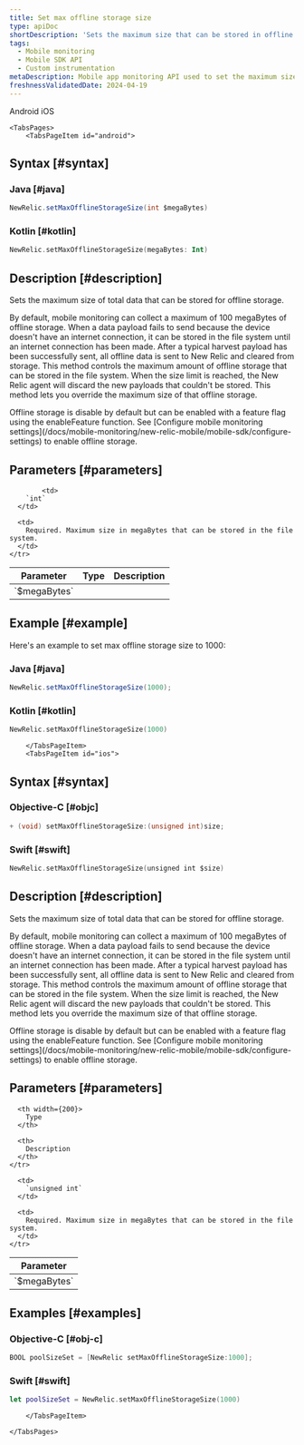 ```yaml
---
title: Set max offline storage size
type: apiDoc
shortDescription: 'Sets the maximum size that can be stored in offline storage.'
tags:
  - Mobile monitoring
  - Mobile SDK API
  - Custom instrumentation
metaDescription: Mobile app monitoring API used to set the maximum size of offline storage.
freshnessValidatedDate: 2024-04-19
---
```


<Tabs>
	<TabsBar>
        <TabsBarItem id="android">
            Android
        </TabsBarItem>
        <TabsBarItem id="ios">
            iOS
        </TabsBarItem>
    </TabsBar>

    <TabsPages>
        <TabsPageItem id="android">
## Syntax [#syntax]

### Java [#java]

```java
NewRelic.setMaxOfflineStorageSize(int $megaBytes)
```

### Kotlin [#kotlin]

```kotlin
NewRelic.setMaxOfflineStorageSize(megaBytes: Int)
```

## Description [#description]

Sets the maximum size of total data that can be stored for offline storage.

By default, mobile monitoring can collect a maximum of 100 megaBytes of offline storage. When a data payload fails to send because the device doesn't have an internet connection, it can be stored in the file system until an internet connection has been made. After a typical harvest payload has been successfully sent, all offline data is sent to New Relic and cleared from storage.
This method controls the maximum amount of offline storage that can be stored in the file system. When the size limit is reached, the New Relic agent will discard the new payloads that couldn't be stored. This method lets you override the maximum size of that offline storage. 


<Callout variant="important">
  Offline storage is disable by default but can be enabled with a feature flag using the enableFeature function. See [Configure mobile monitoring settings](/docs/mobile-monitoring/new-relic-mobile/mobile-sdk/configure-settings) to enable offline storage.
</Callout>


## Parameters [#parameters]

<table>
  <thead>
    <tr>
      <th width={200}>
        Parameter
      </th>
      <th width={200}>
        Type
      </th>
      <th>
        Description
      </th>
    </tr>
  </thead>

  <tbody>
    <tr>
      <td>
        `$megaBytes`
      </td>

            <td>
        `int`
      </td>

      <td>
        Required. Maximum size in megaBytes that can be stored in the file system.
      </td>
    </tr>
  </tbody>
</table>

## Example [#example]

Here's an example to set max offline storage size to 1000:

### Java [#java]

```java
NewRelic.setMaxOfflineStorageSize(1000);
```

### Kotlin [#kotlin]

```kotlin
NewRelic.setMaxOfflineStorageSize(1000)
```

        </TabsPageItem>
        <TabsPageItem id="ios">

## Syntax [#syntax]

### Objective-C [#objc]

```objectivec
+ (void) setMaxOfflineStorageSize:(unsigned int)size;
```

### Swift [#swift]

```swift
NewRelic.setMaxOfflineStorageSize(unsigned int $size)
```

## Description [#description]

Sets the maximum size of total data that can be stored for offline storage.

By default, mobile monitoring can collect a maximum of 100 megaBytes of offline storage. When a data payload fails to send because the device doesn't have an internet connection, it can be stored in the file system until an internet connection has been made. After a typical harvest payload has been successfully sent, all offline data is sent to New Relic and cleared from storage.
This method controls the maximum amount of offline storage that can be stored in the file system. When the size limit is reached, the New Relic agent will discard the new payloads that couldn't be stored. This method lets you override the maximum size of that offline storage. 


<Callout variant="important">
  Offline storage is disable by default but can be enabled with a feature flag using the enableFeature function. See [Configure mobile monitoring settings](/docs/mobile-monitoring/new-relic-mobile/mobile-sdk/configure-settings) to enable offline storage.
</Callout>

## Parameters [#parameters]

<table>
  <thead>
    <tr>
      <th width={200}>
        Parameter
      </th>

      <th width={200}>
        Type
      </th> 

      <th>
        Description
      </th>
    </tr>
  </thead>

  <tbody>
    <tr>
      <td>
        `$megaBytes`
      </td>

      <td>
        `unsigned int`
      </td>

      <td>
        Required. Maximum size in megaBytes that can be stored in the file system.
      </td>
    </tr>
  </tbody>
</table>

## Examples [#examples]

### Objective-C [#obj-c]

```objectivec
BOOL poolSizeSet = [NewRelic setMaxOfflineStorageSize:1000];
```

### Swift [#swift]

```swift
let poolSizeSet = NewRelic.setMaxOfflineStorageSize(1000)
```

        </TabsPageItem>

    </TabsPages>
</Tabs>
